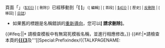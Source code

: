 <div class="plainlinks"><div class="mw-message-box mw-message-box-success">{{tick}} 頁面「'''{{noredirect|{{{3|$3}}}}}'''」<small>（[[Special:WhatLinksHere/{{{3|$3}}}]] | <span id="specialDeleteLink">[{{fullurl:{{{3|$3}}}|action=delete}} 刪除]</span>）</small>已經移動到「'''[{{fullurl:{{{4|$4}}}}} {{{4|$4}}}]'''」<small>（[{{fullurl:{{{4|$4}}}|action=edit}} 編輯] | [{{fullurl:{{{4|$4}}}|action=edit&section=0}} 首段] | [[Special:WhatLinksHere/{{{4|$4}}}]] | [{{fullurl:{{{4|$4}}}|action=history}} 歷史] | [[Special:Undelete/$4|反刪除]] | [{{fullurl:Special:Movepage|wpOldTitle={{urlencode:{{{4|$4}}}}}&wpNewTitle={{urlencode:{{{3|$3}}}}}&wpReason=回退該移動&wpMovetalk=1}} 移回] | [[Special:Log/move|日誌]]）</small></div>
{{fmbox
|type=system
|image=[[File:Ambox_warning_orange.svg|35px]]
|text=
請在移動後作出以下'''清理'''：
*如果有[[Wikipedia:合理使用|合理使用圖像]]在本頁，更新[[Wikipedia:合理使用依据指引|合理使用的理由]]中的頁面名稱。
* [{{fullurl:Special:WhatLinksHere/{{{3|$3}}}|hidelinks=1&hidetrans=1}} 請檢查]舊標題的[[Special:Whatlinkshere/{{{3|$3}}}]]，以確認是否還存在雙重重新導向。[[Wikipedia:Bots|機器人]]稍後會修復錯誤的重新導向。您亦可以使用以下代碼作出修復以取代舊的重新導向：
*: <code>{{#tag:nowiki|#REDIRECT [[{{{4|$4}}}]]}}</code>
*如果舊的標題是名稱錯誤的[[WP:R|重新導向]]，您可以'''[{{fullurl:{{{3|$3}}}|action=edit&editintro=template:editintro/db-r3&preview=no}} 請求刪除]'''。
{{#ifeq:{{NAMESPACE}}|{{ns:10}}|* 請檢查模板中有無寫死模板名稱，並進行相應修改。}}
{{#if:{{ns has subpages}}|*請檢查本頁的'''[[Special:Prefixindex/{{FULLROOTPAGENAME|{{{3]]'''及'''[[Special:Prefixindex/{{TALKPAGENAME:{{FULLROOTPAGENAME|{{{3]]'''是否需要移動。}}
}}
</div>